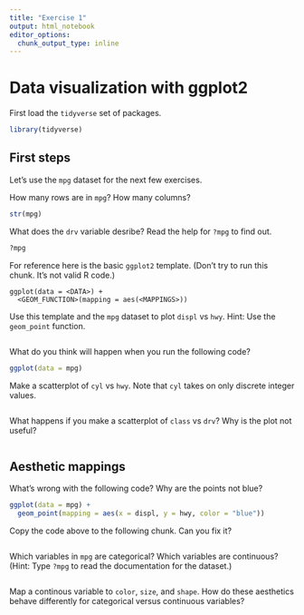 ```yaml
---
title: "Exercise 1"
output: html_notebook
editor_options: 
  chunk_output_type: inline
---
```


# Data visualization with ggplot2

First load the `tidyverse` set of packages.

```r
library(tidyverse)
```

## First steps

Let's use the `mpg` dataset for the next few exercises.

How many rows are in `mpg`? How many columns?

```r
str(mpg)
```

What does the `drv` variable desribe? Read the help for `?mpg` to find out.

```r
?mpg
```

For reference here is the basic `ggplot2` template. (Don't try to run this chunk. It's not valid R code.)

```
ggplot(data = <DATA>) + 
  <GEOM_FUNCTION>(mapping = aes(<MAPPINGS>))
```

Use this template and the `mpg` dataset to plot `displ` vs `hwy`. Hint: Use the `geom_point` function.

```r

```

What do you think will happen when you run the following code?

```r
ggplot(data = mpg)
```

Make a scatterplot of `cyl` vs `hwy`. Note that `cyl` takes on only discrete integer values.

```r

```

What happens if you make a scatterplot of `class` vs `drv`? Why is the plot not useful?

```r

```

## Aesthetic mappings

What's wrong with the following code? Why are the points not blue?

```r
ggplot(data = mpg) +
  geom_point(mapping = aes(x = displ, y = hwy, color = "blue"))
```

Copy the code above to the following chunk. Can you fix it?

```r

```

Which variables in `mpg` are categorical? Which variables are continuous? (Hint: Type `?mpg` to read the documentation for the dataset.)

```r

```

Map a continous variable to `color`, `size`, and `shape`. How do these aesthetics behave differently for categorical versus continuous variables?

```r

```